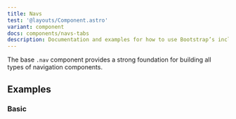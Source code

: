 ```yaml
---
title: Navs
test: '@layouts/Component.astro'
variant: component
docs: components/navs-tabs
description: Documentation and examples for how to use Bootstrap’s included navigation components.
---
```


The base `.nav` component provides a strong foundation for building all types of navigation components. 

## Examples

### Basic

<Example  component="Navs" variant="Basic" />

